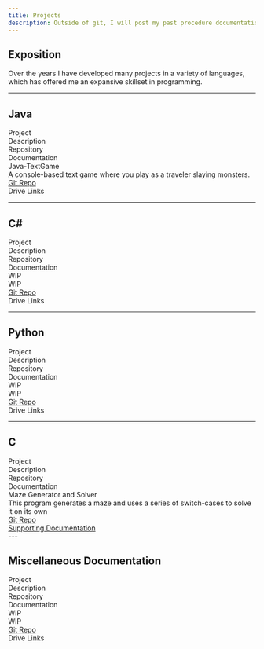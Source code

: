 ```yaml
---
title: Projects
description: Outside of git, I will post my past procedure documentation here.
---
```


## Exposition

Over the years I have developed many projects in a variety of languages, which has offered me an expansive skillset in programming.

---

## Java

<div class="border rounded-lg overflow-hidden">
  <div class="bg-purple-600 grid grid-cols-4 gap-2 p-2 font-semibold">
    <div>Project</div>
    <div>Description</div>
    <div>Repository</div>
    <div>Documentation</div>
  </div>
  <div class="grid grid-cols-4 gap-2 divide-x divide-gray-200 hover:bg-purple-400 p-2">
    <div class="font-mono">Java-TextGame</div>
    <div>A console-based text game where you play as a traveler slaying monsters.</div>
    <div>
      <a href="https://github.com/adamant-213/Java-TextGame/tree/main/Lab5"
         class="text-purple-600 hover:underline"
         target="_blank"
         rel="noopener noreferrer">
         Git Repo
      </a>
    </div>
    <div>Drive Links</div>
  </div>
</div>

---

## C#

<div class="border rounded-lg overflow-hidden">
  <div class="bg-blue-600 grid grid-cols-4 gap-2 p-2 font-semibol">
    <div>Project</div>
    <div>Description</div>
    <div>Repository</div>
    <div>Documentation</div>
  </div>

  <div class="grid grid-cols-4 gap-2 divide-x divide-gray-200 hover:bg-blue-400 p-2">
    <div class="font-mono">WIP</div>
    <div>WIP</div>
    <div>
      <a
        href="___"
        class="text-blue-600 hover:underline"
        target="_blank"
        rel="noopener noreferrer"
      >
        Git Repo
      </a>
    </div>
    <div>Drive Links</div>
  </div>
</div>

---

## Python

<div class="border rounded-lg overflow-hidden">
  <div class="bg-green-600 grid grid-cols-4 gap-2 p-2 font-semibold">
    <div>Project</div>
    <div>Description</div>
    <div>Repository</div>
    <div>Documentation</div>
  </div>

  <div class="grid grid-cols-4 gap-2 divide-x divide-gray-200 hover:bg-green-400 p-2">
    <div class="font-mono">WIP</div>
    <div>WIP</div>
    <div>
      <a
        href="https://github.com/adamant-213/Java-TextGame/tree/main/Lab5"
        class="text-green-600 hover:underline"
        target="_blank"
        rel="noopener noreferrer"
      >
        Git Repo
      </a>
    </div>
    <div>Drive Links</div>
  </div>
</div>


---

## C

<div class="border rounded-lg overflow-hidden">
  <div class="bg-orange-600 grid grid-cols-4 gap-2 p-2 font-semibold">
    <div>Project</div>
    <div>Description</div>
    <div>Repository</div>
    <div>Documentation</div>
  </div>
  <div class="grid grid-cols-4 gap-2 divide-x divide-gray-200 hover:bg-orange-400 p-2">
    <div class="font-mono">Maze Generator and Solver</div>
    <div>This program generates a maze and uses a series of switch-cases to solve it on its own</div>
    <div>
      <a href="https://github.com/adamant-213/C-Maze"
         class="text-orange-600 hover:underline"
         target="_blank"
         rel="noopener noreferrer">
         Git Repo
      </a>
    </div>
    <div>
      <a href="https://drive.google.com/file/d/1wdOYI4YA6061jg095fR-gCzH4zsalYch/view?usp=drive_link"
         class="text-orange-600 hover:underline"
         target="_blank"
         rel="noopener noreferrer">
         Supporting Documentation
      </a>
    </div>
  </div>
</div>
---

## Miscellaneous Documentation

<div class="border rounded-lg overflow-hidden">
  <div class="bg-red-600 grid grid-cols-4 gap-2 p-2 font-semibold">
    <div>Project</div>
    <div>Description</div>
    <div>Repository</div>
    <div>Documentation</div>
  </div>

  <div class="grid grid-cols-4 gap-2 divide-x divide-gray-200 hover:bg-red-400 p-2">
    <div class="font-mono">WIP</div>
    <div>WIP</div>
    <div>
      <a
        href="https://github.com/adamant-213/Java-TextGame/tree/main/Lab5"
        class="text-red-600 hover:underline"
        target="_blank"
        rel="noopener noreferrer"
      >
        Git Repo
      </a>
    </div>
    <div>Drive Links</div>
  </div>
</div>